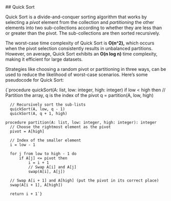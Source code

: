 
<div className="flex flex-col gap-2">
## Quick Sort

Quick Sort is a divide-and-conquer sorting algorithm that works by selecting a _pivot_ element from
the collection and _partitioning_ the other elements into two sub-collections according to whether
they are less than or greater than the pivot. The sub-collections are then sorted recursively.

The worst-case time complexity of Quick Sort is **O(n^2),** which occurs when the pivot selection consistently
results in unbalanced partitions. However, on average, Quick Sort exhibits an **O(n log n)** time complexity,
making it efficient for large datasets.

Strategies like choosing a random pivot or partitioning in three ways, can be used to reduce the likelihood
of worst-case scenarios. Here’s some pseudocode for Quick Sort:

<SyntaxHighlighter language="javascript" style={solarizedlight}>
  {`procedure quickSort(A: list, low: integer, high: integer)
    if low < high then
      // Partition the array, q is the index of the pivot
      q = partition(A, low, high)

      // Recursively sort the sub-lists
      quickSort(A, low, q - 1)
      quickSort(A, q + 1, high)

    procedure partition(A: list, low: integer, high: integer): integer
      // Choose the rightmost element as the pivot
      pivot = A[high]

      // Index of the smaller element
      i = low - 1

      for j from low to high - 1 do
          if A[j] <= pivot then
              i = i + 1
              // Swap A[i] and A[j]
              swap(A[i], A[j])

      // Swap A[i + 1] and A[high] (put the pivot in its correct place)
      swap(A[i + 1], A[high])

      return i + 1`}

</SyntaxHighlighter>
</div>
